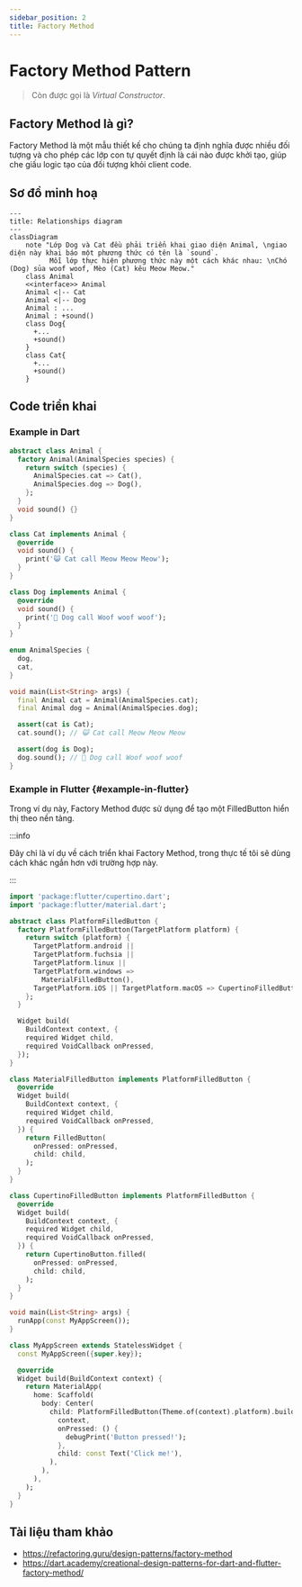 ```yaml
---
sidebar_position: 2
title: Factory Method
---
```


# Factory Method Pattern

> Còn được gọi là *Virtual Constructor*.

## Factory Method là gì?

Factory Method là một mẫu thiết kế cho chúng ta định nghĩa được nhiều đối tượng và cho phép các lớp con tự quyết định 
là cái nào được khởi tạo, giúp che giấu logic tạo của đối tượng khỏi client code.

## Sơ đồ minh hoạ

```mermaid
---
title: Relationships diagram
---
classDiagram
    note "Lớp Dog và Cat đều phải triển khai giao diện Animal, \ngiao diện này khai báo một phương thức có tên là `sound`.
          Mỗi lớp thực hiện phương thức này một cách khác nhau: \nChó (Dog) sủa woof woof, Mèo (Cat) kêu Meow Meow."
    class Animal
    <<interface>> Animal
    Animal <|-- Cat
    Animal <|-- Dog
    Animal : ...
    Animal : +sound()
    class Dog{
      +...
      +sound()
    }
    class Cat{
      +...
      +sound()
    }
```

## Code triển khai

### Example in Dart

```dart title="Factory Method example in Dart"
abstract class Animal {
  factory Animal(AnimalSpecies species) {
    return switch (species) {
      AnimalSpecies.cat => Cat(),
      AnimalSpecies.dog => Dog(),
    };
  }
  void sound() {}
}

class Cat implements Animal {
  @override
  void sound() {
    print('😺 Cat call Meow Meow Meow');
  }
}

class Dog implements Animal {
  @override
  void sound() {
    print('🐶 Dog call Woof woof woof');
  }
}

enum AnimalSpecies {
  dog,
  cat,
}

void main(List<String> args) {
  final Animal cat = Animal(AnimalSpecies.cat);
  final Animal dog = Animal(AnimalSpecies.dog);

  assert(cat is Cat);
  cat.sound(); // 😺 Cat call Meow Meow Meow

  assert(dog is Dog);
  dog.sound(); // 🐶 Dog call Woof woof woof
}
```

### Example in Flutter {#example-in-flutter}

Trong ví dụ này, Factory Method được sử dụng để tạo một FilledButton hiển thị theo nền tảng. 

:::info

Đây chỉ là ví dụ về cách triển khai Factory Method, trong thực tế tôi sẽ dùng cách khác ngắn hơn với trường hợp này.

:::

```dart title="Factory Method example in Flutter"
import 'package:flutter/cupertino.dart';
import 'package:flutter/material.dart';

abstract class PlatformFilledButton {
  factory PlatformFilledButton(TargetPlatform platform) {
    return switch (platform) {
      TargetPlatform.android ||
      TargetPlatform.fuchsia ||
      TargetPlatform.linux ||
      TargetPlatform.windows =>
        MaterialFilledButton(),
      TargetPlatform.iOS || TargetPlatform.macOS => CupertinoFilledButton(),
    };
  }

  Widget build(
    BuildContext context, {
    required Widget child,
    required VoidCallback onPressed,
  });
}

class MaterialFilledButton implements PlatformFilledButton {
  @override
  Widget build(
    BuildContext context, {
    required Widget child,
    required VoidCallback onPressed,
  }) {
    return FilledButton(
      onPressed: onPressed,
      child: child,
    );
  }
}

class CupertinoFilledButton implements PlatformFilledButton {
  @override
  Widget build(
    BuildContext context, {
    required Widget child,
    required VoidCallback onPressed,
  }) {
    return CupertinoButton.filled(
      onPressed: onPressed,
      child: child,
    );
  }
}

void main(List<String> args) {
  runApp(const MyAppScreen());
}

class MyAppScreen extends StatelessWidget {
  const MyAppScreen({super.key});

  @override
  Widget build(BuildContext context) {
    return MaterialApp(
      home: Scaffold(
        body: Center(
          child: PlatformFilledButton(Theme.of(context).platform).build(
            context,
            onPressed: () {
              debugPrint('Button pressed!');
            },
            child: const Text('Click me!'),
          ),
        ),
      ),
    );
  }
}
```

## Tài liệu tham khảo
- https://refactoring.guru/design-patterns/factory-method
- https://dart.academy/creational-design-patterns-for-dart-and-flutter-factory-method/
